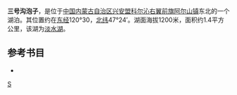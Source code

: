 {{Orphan|time=2021-12-25T19:04:53+00:00}}
'''三号沟泡子'''，是位于[[中国|中国]][[内蒙古自治区|内蒙古自治区]][[兴安盟|兴安盟]][[科尔沁右翼前旗|科尔沁右翼前旗]][[阿尔山镇|阿尔山镇]]东北的一个湖泊。其位置约在[[东经|东经]]120°30，[[北纬|北纬]]47°24′。湖面海拔1200米，面积约1.4平方公里，该湖为[[淡水湖|淡水湖]]。
== 参考书目 ==
*{{cite book|author=牧寒 |title=《内蒙古湖泊》 |year=2003 |publisher=内蒙古人民出版社 |isbn=9787204039883  }}
{{内蒙古小作品}}

[[分类:科尔沁右翼前旗湖泊|S]]